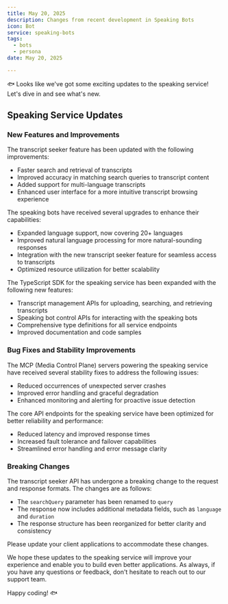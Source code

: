 ```yaml
---
title: May 20, 2025
description: Changes from recent development in Speaking Bots
icon: Bot
service: speaking-bots
tags:
  - bots
  - persona
date: May 20, 2025

---
```


🐟 Looks like we've got some exciting updates to the speaking service! Let's dive in and see what's new.

## Speaking Service Updates

### New Features and Improvements

<Accordions>
<Accordion title="Transcript Seeker Enhancements">
The transcript seeker feature has been updated with the following improvements:

- Faster search and retrieval of transcripts
- Improved accuracy in matching search queries to transcript content
- Added support for multi-language transcripts
- Enhanced user interface for a more intuitive transcript browsing experience
</Accordion>

<Accordion title="Speaking Bot Upgrades">
The speaking bots have received several upgrades to enhance their capabilities:

- Expanded language support, now covering 20+ languages
- Improved natural language processing for more natural-sounding responses
- Integration with the new transcript seeker feature for seamless access to transcripts
- Optimized resource utilization for better scalability
</Accordion>

<Accordion title="TypeScript SDK Additions">
The TypeScript SDK for the speaking service has been expanded with the following new features:

- Transcript management APIs for uploading, searching, and retrieving transcripts
- Speaking bot control APIs for interacting with the speaking bots
- Comprehensive type definitions for all service endpoints
- Improved documentation and code samples
</Accordion>
</Accordions>

### Bug Fixes and Stability Improvements

<Accordions>
<Accordion title="MCP Server Stability Fixes">
The MCP (Media Control Plane) servers powering the speaking service have received several stability fixes to address the following issues:

- Reduced occurrences of unexpected server crashes
- Improved error handling and graceful degradation
- Enhanced monitoring and alerting for proactive issue detection
</Accordion>

<Accordion title="API Endpoint Reliability">
The core API endpoints for the speaking service have been optimized for better reliability and performance:

- Reduced latency and improved response times
- Increased fault tolerance and failover capabilities
- Streamlined error handling and error message clarity
</Accordion>
</Accordions>

### Breaking Changes

<Accordions>
<Accordion title="Transcript Seeker API Updates">
The transcript seeker API has undergone a breaking change to the request and response formats. The changes are as follows:

- The `searchQuery` parameter has been renamed to `query`
- The response now includes additional metadata fields, such as `language` and `duration`
- The response structure has been reorganized for better clarity and consistency

Please update your client applications to accommodate these changes.
</Accordion>
</Accordions>

We hope these updates to the speaking service will improve your experience and enable you to build even better applications. As always, if you have any questions or feedback, don't hesitate to reach out to our support team.

Happy coding! 🐟